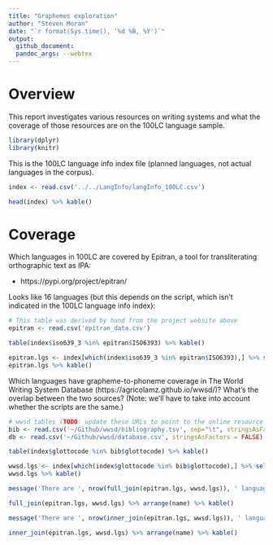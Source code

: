 ```yaml
---
title: "Graphemes exploration"
author: "Steven Moran"
date: "`r format(Sys.time(), '%d %B, %Y')`"
output:
  github_document:
  pandoc_args: --webtex
---
```


# Overview

This report investigates various resources on writing systems and what the coverage of those resources are on the 100LC language sample.

```r
library(dplyr)
library(knitr)
```

This is the 100LC language info index file (planned languages, not actual languages in the corpus).

```r
index <- read.csv('../../LangInfo/langInfo_100LC.csv')
```

```r
head(index) %>% kable()
```

# Coverage

Which languages in 100LC are covered by Epitran, a tool for transliterating orthographic text as IPA:

* https://pypi.org/project/epitran/

Looks like 16 languages (but this depends on the script, which isn't indicated in the 100LC language info index):

```r
# This table was derived by hand from the project website above
epitran <- read.csv('epitran_data.csv')
```

```r
table(index$iso639_3 %in% epitran$ISO6393) %>% kable()
```

```r
epitran.lgs <- index[which(index$iso639_3 %in% epitran$ISO6393),] %>% select(iso639_3, name) %>% arrange(name)
epitran.lgs %>% kable()
```

Which languages have grapheme-to-phoneme coverage in The World Writing System Database (https://agricolamz.github.io/wwsd/)? What's the overlap between the two sources? (Note: we'll have to take into account whether the scripts are the same.)

```r
# wwsd tables (TODO: update these URLs to point to the online resource once my PRs are merged)
bib <- read.csv('~/Github/wwsd/bibliography.tsv', sep="\t", stringsAsFactors = FALSE)
db <- read.csv('~/Github/wwsd/database.csv', stringsAsFactors = FALSE)

table(index$glottocode %in% bib$glottocode) %>% kable()
```

```r
wwsd.lgs <- index[which(index$glottocode %in% bib$glottocode),] %>% select(iso639_3, name)  %>% arrange(name)
wwsd.lgs %>% kable()
```


```r
message('There are ', nrow(full_join(epitran.lgs, wwsd.lgs)), ' languages in both epitran and wwsd.')
```

```r
full_join(epitran.lgs, wwsd.lgs) %>% arrange(name) %>% kable()
```

```r
message('There are ', nrow(inner_join(epitran.lgs, wwsd.lgs)), ' languages in both epitran and wwsd.')
```

```r
inner_join(epitran.lgs, wwsd.lgs) %>% arrange(name) %>% kable()
```
